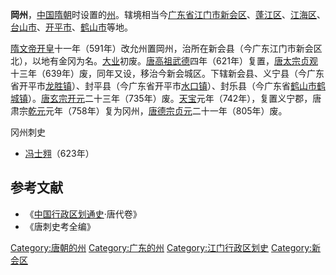 '''岡州'''，[[中国|中国]][[隋朝|隋朝]]时设置的[[州|州]]。辖境相当今[[广东省|广东省]][[江门市|江门市]][[新会区|新会区]]、[[蓬江区|蓬江区]]、[[江海区|江海区]]、[[台山市|台山市]]、[[开平市|开平市]]、[[鹤山市|鹤山市]]等地。

[[隋文帝|隋文帝]][[开皇|开皇]]十一年（591年）改允州置岡州，治所在新会县（今广东江门市新会区北），以地有金冈为名。[[大业|大业]]初废。[[唐高祖|唐高祖]][[武德|武德]]四年（621年）复置，[[唐太宗|唐太宗]][[貞觀_(唐朝)|贞观]]十三年（639年）废，同年又设，移治今新会城区。下辖新会县、义宁县（今广东省开平市[[龙胜镇|龙胜镇]]）、封平县（今广东省开平市[[水口镇|水口镇]]）、封乐县（今广东省[[鹤山市|鹤山市]][[鹤城镇|鹤城镇]]）。[[唐玄宗|唐玄宗]][[开元|开元]]二十三年（735年）废。[[天宝_(唐朝)|天宝]]元年（742年），复置义宁郡，唐肃宗[[乾元_(唐朝)|乾元]]元年（758年）复为冈州，[[唐德宗|唐德宗]][[貞元_(唐朝)|贞元]]二十一年（805年）废。

;冈州刺史
* [[冯士翙|冯士翙]]（623年）

==参考文献==
*《[[中国行政区划通史|中国行政区划通史]]·唐代卷》
*《唐刺史考全编》
{{唐朝行政區劃|nocat}}
{{DEFAULTSORT:G}}
[[Category:唐朝的州|Category:唐朝的州]]
[[Category:广东的州|Category:广东的州]]
[[Category:江门行政区划史|Category:江门行政区划史]]
[[Category:新会区|Category:新会区]]